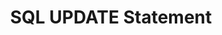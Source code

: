 ---
id: "db_mq_009"
questionType: "MULTIPLE_CHOICE"
title: "SQL UPDATE Statement"
description: "Which SQL statement modifies existing records?"
difficulty: "EASY"
category: "Database"
options:
  - "CHANGE"
  - "MODIFY"
  - "UPDATE"
  - "ALTER"
correctAnswer: 2
---